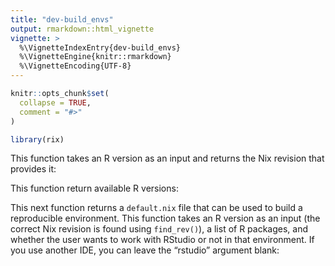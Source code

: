 ```yaml
---
title: "dev-build_envs"
output: rmarkdown::html_vignette
vignette: >
  %\VignetteIndexEntry{dev-build_envs}
  %\VignetteEngine{knitr::rmarkdown}
  %\VignetteEncoding{UTF-8}
---
```


```r
knitr::opts_chunk$set(
  collapse = TRUE,
  comment = "#>"
)
```

```r
library(rix)
```

<!-- WARNING - This vignette is generated by {fusen} from dev/build_envs.Rmd: do not edit by hand -->

<!--
You need to run the 'description' chunk in the '0-dev_history.Rmd' file before continuing your code there.
-->


This function takes an R version as an input and returns the Nix revision that provides it:


This function return available R versions:


This next function returns a `default.nix` file that can be used to build a
reproducible environment. This function takes an R version as an input (the
correct Nix revision is found using `find_rev()`), a list of R packages, and
whether the user wants to work with RStudio or not in that environment. If
you use another IDE, you can leave the "rstudio" argument blank:


